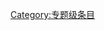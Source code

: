 {{catmore1|[[Wikipedia:微软专题|Wikipedia:微软专题]]}}
{{Articles by Quality|topic=微软|class=专题|format=TOC}}
{{CategoryTOC}}
{{emptycat}}

[[Category:专题级条目|Category:专题级条目]]